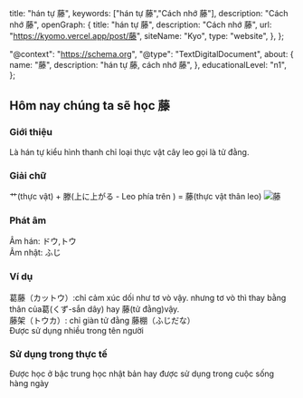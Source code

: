 
  title: "hán tự 藤",
  keywords: ["hán tự 藤","Cách nhớ 藤"],
  description: "Cách nhớ 藤",
  openGraph: {
    title: "hán tự 藤",
    description: "Cách nhớ 藤",
    url: "https://kyomo.vercel.app/post/藤",
    siteName: "Kyo",
    type: "website",
  },
};

  "@context": "https://schema.org",
  "@type": "TextDigitalDocument",
  about: {
    name: "藤",
    description: "hán tự 藤, cách nhớ 藤",
  },
  educationalLevel: "n1",
};

##  Hôm nay chúng ta sẽ học 藤
### Giới thiệu
Là hán tự kiểu hình thanh chỉ loại thực vật cây leo gọi là tử đằng.
### Giải chữ
艹(thực vật) + 滕(上に上がる - Leo phía trên
) = 藤(thực vật thân leo)
<Image src={photo_19} alt="藤"/>
### Phát âm
Âm hán: ドウ,トウ   
Âm nhật: ふじ
### Ví dụ
葛藤（カットウ）:chỉ cảm xúc dối như tơ vò vậy.
nhưng tơ vò thì thay bằng thân của葛(くず-sắn dây) hay 藤(tử đằng)vậy.   
藤架（トウカ）: chỉ giàn tử đằng 藤棚（ふじだな）   
Được sử dụng nhiều trong tên người
### Sử dụng trong thực tế
Được học ở bậc trung học nhật bản hay được sử dụng trong cuộc sống hàng ngày
